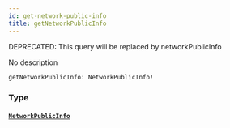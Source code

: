```yaml
---
id: get-network-public-info
title: getNetworkPublicInfo
---
```


<span class="badge badge--warning">DEPRECATED: This query will be replaced by networkPublicInfo</span>

No description

```graphql
getNetworkPublicInfo: NetworkPublicInfo!

```

### Type

#### [`NetworkPublicInfo`](/docs/graphql/objects/network-public-info)
